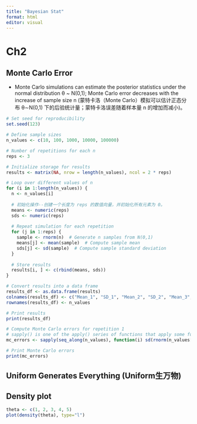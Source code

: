 ```yaml
---
title: "Bayesian Stat"
format: html
editor: visual
---
```


# Ch2




## Monte Carlo Error

- Monte Carlo simulations can estimate the posterior statistics under the normal distribution θ ~ N(0,1); Monte Carlo error decreases with the increase of sample size n (蒙特卡洛（Monte Carlo）模拟可以估计正态分布 θ∼N(0,1) 下的后验统计量；蒙特卡洛误差随着样本量 n 的增加而减小)。

```r
# Set seed for reproducibility
set.seed(123)

# Define sample sizes
n_values <- c(10, 100, 1000, 10000, 100000)

# Number of repetitions for each n
reps <- 3

# Initialize storage for results
results <- matrix(NA, nrow = length(n_values), ncol = 2 * reps)

# Loop over different values of n
for (i in 1:length(n_values)) {
  n <- n_values[i]
  
  # 初始化操作--创建一个长度为 reps 的数值向量，并初始化所有元素为 0。
  means <- numeric(reps) 
  sds <- numeric(reps)
  
  # Repeat simulation for each repetition
  for (j in 1:reps) {
    sample <- rnorm(n)  # Generate n samples from N(0,1)
    means[j] <- mean(sample)  # Compute sample mean
    sds[j] <- sd(sample)  # Compute sample standard deviation
  }
  
  # Store results
  results[i, ] <- c(rbind(means, sds))
}

# Convert results into a data frame
results_df <- as.data.frame(results)
colnames(results_df) <- c("Mean_1", "SD_1", "Mean_2", "SD_2", "Mean_3", "SD_3")
rownames(results_df) <- n_values

# Print results
print(results_df)

# Compute Monte Carlo errors for repetition 1
# sapply() is one of the apply() series of functions that apply some function to each element of a list or vector and return the vector.
mc_errors <- sapply(seq_along(n_values), function(i) sd(rnorm(n_values[i])) / sqrt(n_values[i]))  

# Print Monte Carlo errors
print(mc_errors)

```





## Uniform Generates Everything (Uniform生万物)

## Density plot

```r
theta <- c(1, 2, 3, 4, 5)
plot(density(theta), type="l")
```

